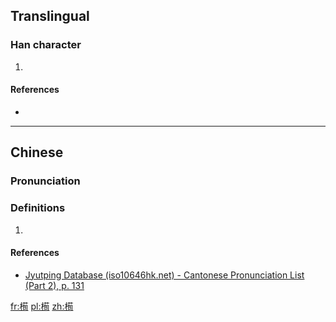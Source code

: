 ==Translingual==

===Han character===
{{Han char|rn=75|rad=木|as=10|sn=14|four=44927|canj=DTPA|ids=⿰木荀}}

# {{defn|Han|sort=木10}}

====References====
* {{Han ref|kx=0545.260|dkj=15309|hdz=21261.080|uh=69C6|ud=27078|bh=E262|bd=57954}}

----

==Chinese==
{{zh-forms}}

===Pronunciation===
{{zh-pron
|m=xún
|c=ceon1,seon1
|h=pfs=
|md=
|mn=
|w=
|mc=y
|oc=y
|cat=
}}

===Definitions===
{{zh-hanzi}}

# {{rfdef|lang=zh}}

====References====
*[http://www.iso10646hk.net/jp/document/download.jsp Jyutping Database (iso10646hk.net) - Cantonese Pronunciation List (Part 2), p. 131]

[[fr:槆]]
[[pl:槆]]
[[zh:槆]]